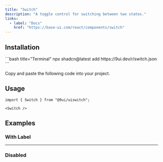 ```yaml
---
title: "Switch"
description: "A toggle control for switching between two states."
links:
  - label: "Docs"
    href: "https://base-ui.com/react/components/switch"
---
```


<Preview name="switch-demo" />

## Installation

<Installation>
<div>
```bash title="Terminal"
npx shadcn@latest add https://9ui.dev/r/switch.json
```
</div>

<Steps>

<Step>Copy and paste the following code into your project.</Step>

<Source name="switch" />

</Steps>
</Installation>

## Usage

```tsx title="Imports"
import { Switch } from "@9ui/uiswitch";
```

```tsx title="Anatomy"
<Switch />
```

## Examples

### With Label

<Preview name="switch-with-label" />

---

### Disabled

<Preview name="switch-disabled" />
